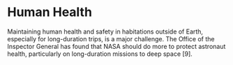 # Human Health
Maintaining human health and safety in habitations outside of Earth, especially for long-duration trips, is a major challenge. The Office of the Inspector General has found that NASA should do more to protect astronaut health, particularly on long-duration missions to deep space [9].